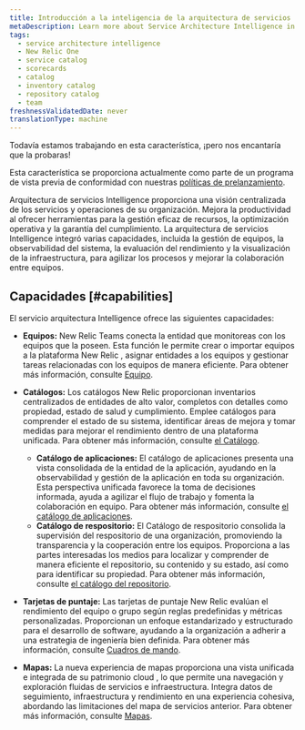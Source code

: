 ```yaml
---
title: Introducción a la inteligencia de la arquitectura de servicios
metaDescription: Learn more about Service Architecture Intelligence in New Relic One.
tags:
  - service architecture intelligence
  - New Relic One
  - service catalog
  - scorecards
  - catalog
  - inventory catalog
  - repository catalog
  - team
freshnessValidatedDate: never
translationType: machine
---
```


<Callout title="avance">
  Todavía estamos trabajando en esta característica, ¡pero nos encantaría que la probaras!

  Esta característica se proporciona actualmente como parte de un programa de vista previa de conformidad con nuestras [políticas de prelanzamiento](/docs/licenses/license-information/referenced-policies/new-relic-pre-release-policy).
</Callout>

Arquitectura de servicios Intelligence proporciona una visión centralizada de los servicios y operaciones de su organización. Mejora la productividad al ofrecer herramientas para la gestión eficaz de recursos, la optimización operativa y la garantía del cumplimiento. La arquitectura de servicios Intelligence integró varias capacidades, incluida la gestión de equipos, la observabilidad del sistema, la evaluación del rendimiento y la visualización de la infraestructura, para agilizar los procesos y mejorar la colaboración entre equipos.

## Capacidades [#capabilities]

El servicio arquitectura Intelligence ofrece las siguientes capacidades:

* **Equipos:** New Relic Teams conecta la entidad que monitoreas con los equipos que la poseen. Esta función le permite crear o importar equipos a la plataforma New Relic , asignar entidades a los equipos y gestionar tareas relacionadas con los equipos de manera eficiente. Para obtener más información, consulte [Equipo](/docs/service-architecture-intelligence/teams/teams).

* **Catálogos:** Los catálogos New Relic proporcionan inventarios centralizados de entidades de alto valor, completos con detalles como propiedad, estado de salud y cumplimiento. Emplee catálogos para comprender el estado de su sistema, identificar áreas de mejora y tomar medidas para mejorar el rendimiento dentro de una plataforma unificada. Para obtener más información, consulte [el Catálogo](/docs/service-architecture-intelligence/catalogs/catalogs).

  * **Catálogo de aplicaciones:** El catálogo de aplicaciones presenta una vista consolidada de la entidad de la aplicación, ayudando en la observabilidad y gestión de la aplicación en toda su organización. Esta perspectiva unificada favorece la toma de decisiones informada, ayuda a agilizar el flujo de trabajo y fomenta la colaboración en equipo. Para obtener más información, consulte [el catálogo de aplicaciones](/docs/service-architecture-intelligence/catalogs/applications-catalog).
  * **Catálogo de respositorio:** El Catálogo de respositorio consolida la supervisión del respositorio de una organización, promoviendo la transparencia y la cooperación entre los equipos. Proporciona a las partes interesadas los medios para localizar y comprender de manera eficiente el repositorio, su contenido y su estado, así como para identificar su propiedad. Para obtener más información, consulte [el catálogo del repositorio](/docs/service-architecture-intelligence/catalogs/repositoryCatalog).

* **Tarjetas de puntaje:** Las tarjetas de puntaje New Relic evalúan el rendimiento del equipo o grupo según reglas predefinidas y métricas personalizadas. Proporcionan un enfoque estandarizado y estructurado para el desarrollo de software, ayudando a la organización a adherir a una estrategia de ingeniería bien definida. Para obtener más información, consulte [Cuadros de mando](/docs/service-architecture-intelligence/scorecards/getting-started).

* **Mapas:** La nueva experiencia de mapas proporciona una vista unificada e integrada de su patrimonio cloud , lo que permite una navegación y exploración fluidas de servicios e infraestructura. Integra datos de seguimiento, infraestructura y rendimiento en una experiencia cohesiva, abordando las limitaciones del mapa de servicios anterior. Para obtener más información, consulte [Mapas](/docs/service-architecture-intelligence/maps/advanced-maps).
